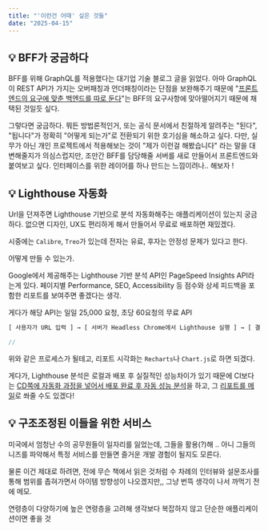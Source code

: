 ```yaml
---
title: "'이런건 어때' 싶은 것들"
date: "2025-04-15"
---
```


## 💡 BFF가 궁금하다

BFF를 위해 GraphQL를 적용했다는 대기업 기술 블로그 글을 읽었다. 아마 GraphQL이 REST API가 가지는 오버패칭과 언더패칭이라는 단점을 보완해주기 때문에 "<u>프론트엔드의 요구에 맞춘 백엔드를 따로 둔다</u>"는 BFF의 요구사항에 맞아떨어지기 때문에 채택된 것일듯 싶다.

그렇다면 궁금하다. 뭐든 방법론적인거, 또는 공식 문서에서 친절하게 알려주는 "된다", "됩니다"가 정확히 "어떻게 되는가"로 전환되기 위한 호기심을 해소하고 싶다. 다만, 실무가 아닌 개인 프로젝트에서 적용해보는 것이 "제가 이런걸 해봤습니다" 라는 말을 대변해줄지가 의심스럽지만, 조만간 BFF를 담당해줄 서버를 새로 만들어서 프론트엔드와 붙여보고 싶다. 인터페이스를 위한 레이어를 하나 만드는 느낌이려나.. 해보자 !

## 💡 Lighthouse 자동화

Url을 던져주면 Lighthouse 기반으로 분석 자동화해주는 애플리케이션이 있는지 궁금하다. 없으면 디자인, UX도 편리하게 해서 만들어서 무료로 배포하면 재밌겠다.

시중에는 `Calibre`, `Treo`가 있는데 전자는 유료, 후자는 안정성 문제가 있다고 한다.

어떻게 만들 수 있는가.

Google에서 제공해주는 Lighthouse 기반 분석 API인 PageSpeed Insights API라는게 있다. 페이지별 Performance, SEO, Accessibility 등 점수와 상세 피드백을 포함한 리포트를 보여주면 좋겠다는 생각.

게다가 해당 API는 일일 25,000 요청, 초당 60요청의 무료 API

```js
[ 사용자가 URL 입력 ] → [ 서버가 Headless Chrome에서 Lighthouse 실행 ] → [ 결과 분석 및 시각화 ]

//
```

위와 같은 프로세스가 될테고, 리포트 시각화는 `Recharts`나 `Chart.js`로 하면 되겠다.

게다가, Lighthouse 분석은 로컬과 배포 후 실질적인 성능차이가 있기 때문에 CI보다는 <u>CD쪽에 자동화 과정을 넣어서 배포 완료 후 자동 성능 분석</u>을 하고, 그 <u>리포트를 메일</u>로 쏴줄 수도 있겠다!

## 💡 구조조정된 이들을 위한 서비스

미국에서 엄청난 수의 공무원들이 일자리를 잃었는데, 그들을 활용(?)해 .. 아니 그들의 니즈를 파악해서 특정 서비스를 만들면 즐거운 개발 경험이 될지도 모른다.

물론 이건 제대로 하려면, 전에 무슨 책에서 읽은 것처럼 수 차례의 인터뷰와 설문조사를 통해 범위를 좁혀가면서 아이템 방향성이 나오겠지만,, 그냥 번뜩 생각이 나서 까먹기 전에 메모.

연령층이 다양하기에 높은 연령층을 고려해 생각보다 복잡하지 않고 단순한 애플리케이션이면 좋을 것
